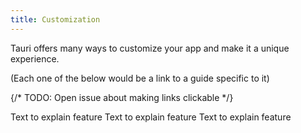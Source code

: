 ```yaml
---
title: Customization
---
```



Tauri offers many ways to customize your app and make it a unique experience.

(Each one of the below would be a link to a guide specific to it)

{/* TODO: Open issue about making links clickable */}

<CardGrid>
  <Card title="Icons" icon="star">
    Text to explain feature
  </Card>
  <Card title="Splash Screen" icon="moon">
    Text to explain feature
  </Card>
  <Card title="Window" icon="star">
    Text to explain feature
  </Card>
</CardGrid>
